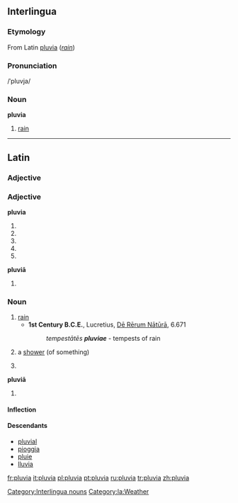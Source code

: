 ==Interlingua==

===Etymology===
From Latin [[pluvia#Latin|pluvia]] (''[[rain]]'')

===Pronunciation===
/ˈpluvja/

===Noun===
'''pluvia'''

# [[rain]]

<!--- This information was present when [[User:Medellia|I]] edited it. I am nearly certain that translations are only given on English entries; in the event that I am incorrect in this assumption, the information can easily be put back up!
Precipitation of water droplets from the clouds.
#:'''Translations'''
#:*[[English]]: [[rain]]
#:*[[French]]: [[pluie]] ''f''
#:*[[Guarani]]: [[ama]]
#:*[[Italian]]: [[pioggia]]
#:*[[Japanese]]: [[雨]] (ame)
#:*[[Portuguese]]: [[chuva]]
#:*[[Romanian]]: [[ploaie]]
#:*[[Spanish]]: [[lluvia]]
#:*[[Tupinambá]]: [[amana]] --->

[[Category:Interlingua nouns]]

----

==Latin==

===Adjective===

===Adjective===
'''pluvia'''

# {{inflection of|pluvius#Latin|pluvius|f|nom|s}}
# {{inflection of|pluvius#Latin|pluvius|f|voc|s}}
# {{inflection of|pluvius#Latin|pluvius|n|nom|p}}
# {{inflection of|pluvius#Latin|pluvius|n|acc|p}}
# {{inflection of|pluvius#Latin|pluvius|n|voc|p}}

'''pluviā'''
# {{inflection of|pluvius#Latin|pluvius|f|abl|s}}

===Noun===
{{la-noun|pluvia|pluviae|pluviae|f|first}}

# [[rain]]
#* '''1st Century B.C.E.''', Lucretius, [[w:On the Nature of Things|Dē Rērum Nātūrā]], 6.671
#*: ''tempestātēs '''pluviae''''' - tempests of rain
# {{italbrac|later}} a [[shower]] (of something)
# {{inflection of|pluvia#Latin|pluvia|voc|s}}

'''pluviā''' {{f}}
# {{inflection of|pluvia#Latin|pluvia|abl|s}}

====Inflection====
{{ladecl1}}
{{la-decl-1st|pluvi}}

====Descendants====
* [[pluvial]]
* [[pioggia]]
* [[pluie]]
* [[lluvia]]

[[Category:la:Weather]]

[[fr:pluvia]]
[[it:pluvia]]
[[pl:pluvia]]
[[pt:pluvia]]
[[ru:pluvia]]
[[tr:pluvia]]
[[zh:pluvia]]